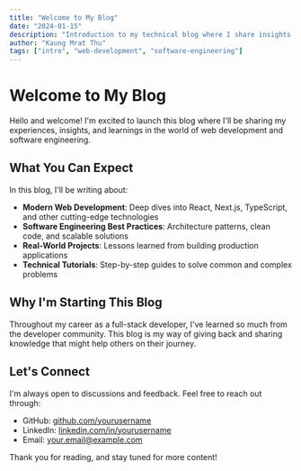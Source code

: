 ```yaml
---
title: "Welcome to My Blog"
date: "2024-01-15"
description: "Introduction to my technical blog where I share insights about web development, software engineering, and modern technologies."
author: "Kaung Mrat Thu"
tags: ["intro", "web-development", "software-engineering"]
---
```


# Welcome to My Blog

Hello and welcome! I'm excited to launch this blog where I'll be sharing my experiences, insights, and learnings in the world of web development and software engineering.

## What You Can Expect

In this blog, I'll be writing about:

- **Modern Web Development**: Deep dives into React, Next.js, TypeScript, and other cutting-edge technologies
- **Software Engineering Best Practices**: Architecture patterns, clean code, and scalable solutions
- **Real-World Projects**: Lessons learned from building production applications
- **Technical Tutorials**: Step-by-step guides to solve common and complex problems

## Why I'm Starting This Blog

Throughout my career as a full-stack developer, I've learned so much from the developer community. This blog is my way of giving back and sharing knowledge that might help others on their journey.

## Let's Connect

I'm always open to discussions and feedback. Feel free to reach out through:

- GitHub: [github.com/yourusername](https://github.com/yourusername)
- LinkedIn: [linkedin.com/in/yourusername](https://linkedin.com/in/yourusername)
- Email: your.email@example.com

Thank you for reading, and stay tuned for more content!
